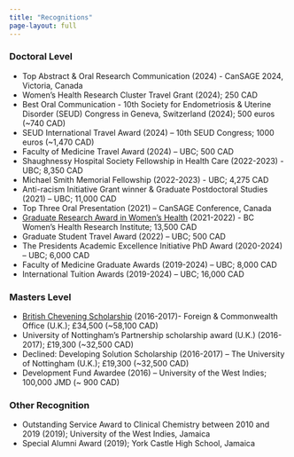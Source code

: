 ```yaml
---
title: "Recognitions"
page-layout: full
---
```

### **Doctoral Level**
*	Top Abstract & Oral Research Communication (2024) - CanSAGE 2024, Victoria, Canada
* Women's Health Research Cluster Travel Grant (2024); 250 CAD
*	Best Oral Communication - 10th Society for Endometriosis & Uterine Disorder (SEUD) Congress in Geneva, Switzerland (2024); 500 euros (~740 CAD)
*	SEUD International Travel Award (2024) – 10th SEUD Congress; 1000 euros (~1,470 CAD)
*	Faculty of Medicine Travel Award (2024) – UBC; 500 CAD
*	Shaughnessy Hospital Society Fellowship in Health Care (2022-2023) - UBC; 8,350 CAD	
*	Michael Smith Memorial Fellowship (2022-2023) - UBC; 4,275 CAD	
*	Anti-racism Initiative Grant winner & Graduate Postdoctoral Studies (2021) – UBC; 11,000 CAD
*	Top Three Oral Presentation (2021) – CanSAGE Conference, Canada 
*	[Graduate Research Award in Women’s Health](https://whri.org/announcing-the-2021-graduate-and-fellowship-award-in-womens-health-recipients/) (2021-2022) - BC Women’s Health Research Institute; 13,500 CAD
*	Graduate Student Travel Award (2022) – UBC; 500 CAD
*	The Presidents Academic Excellence Initiative PhD Award (2020-2024) – UBC; 6,000 CAD 
*	Faculty of Medicine Graduate Awards (2019-2024) – UBC; 8,000 CAD
*	International Tuition Awards (2019-2024) – UBC; 16,000 CAD 


### **Masters Level**
*	[British Chevening Scholarship](https://www.chevening.org/) (2016-2017)- Foreign & Commonwealth Office (U.K.); £34,500	(~58,100 CAD)	
*	University of Nottingham’s Partnership scholarship award (U.K.) (2016-2017); £19,300  (~32,500 CAD)	
*	Declined: Developing Solution Scholarship (2016-2017) – The University of Nottingham (U.K.); £19,300 (~32,500 CAD)
* Development Fund Awardee (2016) – University of the West Indies; 100,000 JMD (~ 900 CAD)


### **Other Recognition**
*	Outstanding Service Award to Clinical Chemistry between 2010 and 2019 (2019); University of the West Indies, Jamaica
*	Special Alumni Award (2019); York Castle High School, Jamaica
